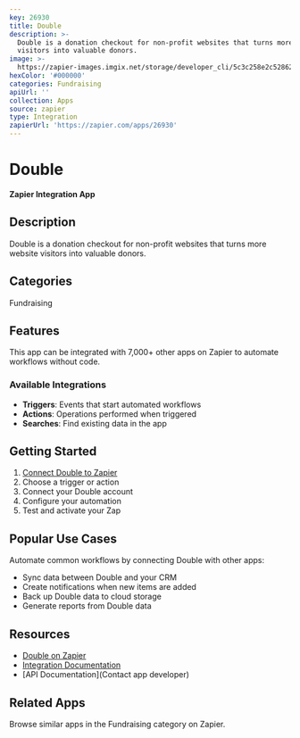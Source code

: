 ```yaml
---
key: 26930
title: Double
description: >-
  Double is a donation checkout for non-profit websites that turns more website
  visitors into valuable donors.
image: >-
  https://zapier-images.imgix.net/storage/developer_cli/5c3c258e2c528622ef6bdcae91ec1330.png?auto=format%2Ccompress&ixlib=python-3.0.0&q=50
hexColor: '#000000'
categories: Fundraising
apiUrl: ''
collection: Apps
source: zapier
type: Integration
zapierUrl: 'https://zapier.com/apps/26930'
---
```

# Double

**Zapier Integration App**

## Description

Double is a donation checkout for non-profit websites that turns more website visitors into valuable donors.

## Categories

Fundraising

## Features

This app can be integrated with 7,000+ other apps on Zapier to automate workflows without code.

### Available Integrations

- **Triggers**: Events that start automated workflows
- **Actions**: Operations performed when triggered
- **Searches**: Find existing data in the app

## Getting Started

1. [Connect Double to Zapier](https://zapier.com/apps/26930)
2. Choose a trigger or action
3. Connect your Double account
4. Configure your automation
5. Test and activate your Zap

## Popular Use Cases

Automate common workflows by connecting Double with other apps:

- Sync data between Double and your CRM
- Create notifications when new items are added
- Back up Double data to cloud storage
- Generate reports from Double data

## Resources

- [Double on Zapier](https://zapier.com/apps/26930)
- [Integration Documentation](https://zapier.com/apps/26930/integrations)
- [API Documentation](Contact app developer)

## Related Apps

Browse similar apps in the Fundraising category on Zapier.
